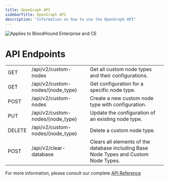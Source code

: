 ```yaml
---
title: OpenGraph API
sidebarTitle: OpenGraph API
description: "Information on how to use the OpenGraph API"
---
```


<img noZoom src="/assets/enterprise-AND-community-edition-pill-tag.svg" alt="Applies to BloodHound Enterprise and CE"/>


# API Endpoints

|  |   |   |
| --- | --- | --- |
| GET | /api/v2/custom-nodes | Get all custom node types and their configurations. |
| GET | /api/v2/custom-nodes/{node_type} | Get configuration for a specific node type. |
| POST | /api/v2/custom-nodes | Create a new custom node type with configuration. |
| PUT | /api/v2/custom-nodes/{node_type} | Update the configuration of an existing node type. |
| DELETE | /api/v2/custom-nodes/{node_type} | Delete a custom node type. |
| POST | /api/v2/clear-database | Clears all elements of the database including Base Node Types and Custom Node Types. |

For more information, please consult our complete [API Reference](https://bloodhound.specterops.io/reference/overview)
